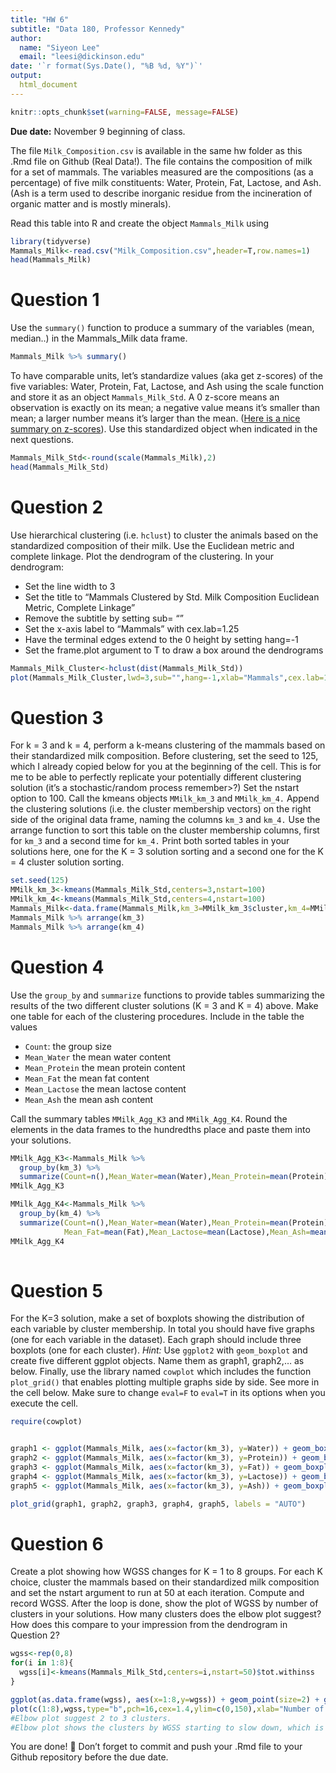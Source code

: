 ```yaml
---
title: "HW 6"
subtitle: "Data 180, Professor Kennedy"
author: 
  name: "Siyeon Lee"
  email: "leesi@dickinson.edu"
date: '`r format(Sys.Date(), "%B %d, %Y")`'
output: 
  html_document
---
```


```r
knitr::opts_chunk$set(warning=FALSE, message=FALSE)
```

**Due date:** November 9 beginning of class.


The file `Milk_Composition.csv` is available in the same hw folder as this .Rmd file on Github (Real Data!). The file contains the composition of milk for a set of mammals. The variables measured are the compositions (as a percentage) of five milk constituents: Water, Protein, Fat, Lactose, and Ash. (Ash is a term used to describe inorganic residue from the incineration of organic matter and is mostly minerals).

Read this table into R and create the object `Mammals_Milk` using

```r
library(tidyverse)
Mammals_Milk<-read.csv("Milk_Composition.csv",header=T,row.names=1)
head(Mammals_Milk)
```

# Question 1
Use the `summary()` function to produce a summary of the variables (mean, median..) in the Mammals_Milk data frame.

```r
Mammals_Milk %>% summary()
```

To have comparable units, let's standardize values (aka get z-scores) of the five variables: Water, Protein, Fat, Lactose, and Ash using the scale function and store it as an object `Mammals_Milk_Std`. A 0 z-score means an observation is exactly on its mean; a negative value means it's smaller than mean; a larger number means it's larger than the mean. ([Here is a nice summary on z-scores](https://www.simplypsychology.org/z-score.html)). Use this standardized object when indicated in the next questions. 

```r
Mammals_Milk_Std<-round(scale(Mammals_Milk),2)
head(Mammals_Milk_Std)
```
# Question 2
Use hierarchical clustering (i.e. `hclust`) to cluster the animals based on the standardized composition of their milk. Use the Euclidean metric and complete linkage. Plot the dendrogram of the clustering. In your dendrogram: 

*	Set the line width to 3
*	Set the title to “Mammals Clustered by Std. Milk Composition \n Euclidean Metric, Complete Linkage”
*	Remove the subtitle by setting sub= ""
*	Set the x-axis label to “Mammals” with cex.lab=1.25
*	Have the terminal edges extend to the 0 height by setting hang=-1
*	Set the frame.plot argument to T to draw a box around the dendrograms

```r
Mammals_Milk_Cluster<-hclust(dist(Mammals_Milk_Std))
plot(Mammals_Milk_Cluster,lwd=3,sub="",hang=-1,xlab="Mammals",cex.lab=1.25,main="Mammals clustered by Std. Milk Composition \n Euclidean Metric, Complete Linkage",frame.plot=T)
```

# Question 3
For k = 3 and k = 4, perform a k-means clustering of the mammals based on their standardized milk composition. Before clustering, set the seed to 125, which I already copied below for you at the beginning of the cell. This is for me to be able to perfectly replicate your potentially different clustering solution (it's a stochastic/random process remember>?) Set the nstart option to 100. Call the kmeans objects `MMilk_km_3` and `MMilk_km_4.` Append the clustering solutions (i.e. the cluster membership vectors) on the right side of the original data frame, naming the columns `km_3` and `km_4.` Use the arrange function to sort this table on the cluster membership columns, first for `km_3` and a second time for `km_4.` Print both sorted tables in your solutions here, one for the K = 3 solution sorting and a second one for the K = 4 cluster solution sorting.

```r
set.seed(125)
MMilk_km_3<-kmeans(Mammals_Milk_Std,centers=3,nstart=100)
MMilk_km_4<-kmeans(Mammals_Milk_Std,centers=4,nstart=100)
Mammals_Milk<-data.frame(Mammals_Milk,km_3=MMilk_km_3$cluster,km_4=MMilk_km_4$cluster)
Mammals_Milk %>% arrange(km_3)
Mammals_Milk %>% arrange(km_4)

```

# Question 4
Use the `group_by` and `summarize` functions to provide tables summarizing the results of the two different cluster solutions (K = 3 and K = 4) above. Make one table for each of the clustering procedures. Include in the table the values

*	`Count`: the group size
*	`Mean_Water` the mean water content
*	`Mean_Protein` the mean protein content
*	`Mean_Fat` the mean fat content
*	`Mean_Lactose` the mean lactose content
*	`Mean_Ash` the mean ash content

Call the summary tables `MMilk_Agg_K3` and `MMilk_Agg_K4`. Round the elements in the data frames to the hundredths place and paste them into your solutions.

```r
MMilk_Agg_K3<-Mammals_Milk %>%
  group_by(km_3) %>%
  summarize(Count=n(),Mean_Water=mean(Water),Mean_Protein=mean(Protein), Mean_Fat=mean(Fat),Mean_Lactose=mean(Lactose),Mean_Ash=mean(Ash)) %>% round(2)
MMilk_Agg_K3

MMilk_Agg_K4<-Mammals_Milk %>%
  group_by(km_4) %>%
  summarize(Count=n(),Mean_Water=mean(Water),Mean_Protein=mean(Protein),
            Mean_Fat=mean(Fat),Mean_Lactose=mean(Lactose),Mean_Ash=mean(Ash)) %>% round (2)
MMilk_Agg_K4
  
```
# Question 5
For the K=3 solution, make a set of boxplots showing the distribution of each variable by cluster membership. In total you should have five graphs (one for each variable in the dataset). Each graph should include three boxplots (one for each cluster). *Hint:* Use `ggplot2` with `geom_boxplot` and create five different ggplot objects. Name them as graph1, graph2,... as below. Finally, use the library named `cowplot` which includes the function `plot_grid()` that enables plotting multiple graphs side by side. See more in the cell below. Make sure to change `eval=F` to `eval=T` in its options when you execute the cell.

```r
require(cowplot)


graph1 <- ggplot(Mammals_Milk, aes(x=factor(km_3), y=Water)) + geom_boxplot()
graph2 <- ggplot(Mammals_Milk, aes(x=factor(km_3), y=Protein)) + geom_boxplot()
graph3 <- ggplot(Mammals_Milk, aes(x=factor(km_3), y=Fat)) + geom_boxplot()
graph4 <- ggplot(Mammals_Milk, aes(x=factor(km_3), y=Lactose)) + geom_boxplot()
graph5 <- ggplot(Mammals_Milk, aes(x=factor(km_3), y=Ash)) + geom_boxplot()

plot_grid(graph1, graph2, graph3, graph4, graph5, labels = "AUTO")

```

# Question 6
Create a plot showing how WGSS changes for K = 1 to 8 groups. For each K choice, cluster the mammals based on their standardized milk composition and set the nstart argument to run at 50 at each iteration. Compute and record WGSS. After the loop is done, show the plot of WGSS by number of clusters in your solutions. How many clusters does the elbow plot suggest? How does this compare to your impression from the dendrogram in Question 2?

```r
wgss<-rep(0,8)
for(i in 1:8){
  wgss[i]<-kmeans(Mammals_Milk_Std,centers=i,nstart=50)$tot.withinss
}

ggplot(as.data.frame(wgss), aes(x=1:8,y=wgss)) + geom_point(size=2) + geom_line(linetype= "dashed")
plot(c(1:8),wgss,type="b",pch=16,cex=1.4,ylim=c(0,150),xlab="Number of Groups", ylab="WGSS")
#Elbow plot suggest 2 to 3 clusters.
#Elbow plot shows the clusters by WGSS starting to slow down, which is hard to clearfy, where as Dendrogram shows clustering through nested hierarchy picture, which could be clearly identified how many clusters are there.
```


You are done! 🏁 Don't forget to commit and push your .Rmd file to your Github repository before the due date.


